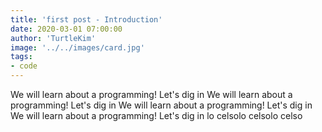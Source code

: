 ```yaml
---
title: 'first post - Introduction'
date: 2020-03-01 07:00:00
author: 'TurtleKim'
image: '../../images/card.jpg'
tags:
- code
---
```

We will learn about a programming! Let's dig in
We will learn about a programming! Let's dig in
We will learn about a programming! Let's dig in
We will learn about a programming! Let's dig in
lo celsolo celsolo celso